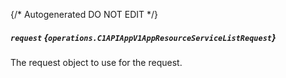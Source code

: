 {/* Autogenerated DO NOT EDIT  */}

##### `request` *{`operations.C1APIAppV1AppResourceServiceListRequest`}*
The request object to use for the request.
<Collapsible openLabel={Labels.showProperties} closeLabel={Labels.hideProperties}>
    <C1APIAppV1AppResourceServiceListRequest/>
</Collapsible>



